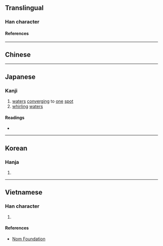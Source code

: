 {{also|匯}}
{{character info}}
==Translingual==

===Han character===
{{Han char|rn=85|rad=水|as=10|sn=13|four=|canj=ESOG|ids=⿰氵龨}}

====References====
{{Han ref|kx=0643.241|dkj=18062|dj=1050.200|hdz=31697.010|uh=6ED9}}

----

==Chinese==
{{zh-see|匯|v}}

----

==Japanese==

===Kanji===
{{ja-kanji|grade=|rs=水10}}

# [[waters]] [[converging]] to [[one]] [[spot]]
# [[whirling]] [[waters]]

====Readings====
* {{ja-readings
|on=かい, わい
|kun=めぐ-る}}

----

==Korean==

===Hanja===
{{ko-hanja|hangeul=회|eumhun=|rv=hoe|mr=hoe|y=hoy}}

# {{rfdef|ko|sort=水10}}

----

==Vietnamese==

===Han character===
{{vi-hantu|[[hối]], [[vị]]|rs=水10}}

# {{rfdef|vi|sort=水10}}

====References====
* [http://nomfoundation.org/common/nom_details.php?codepoint=6ed9 Nom Foundation]